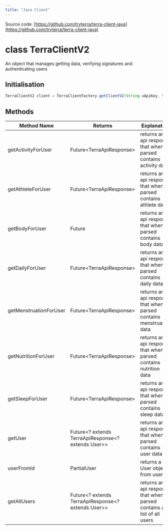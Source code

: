 ```yaml
---
title: "Java Client"
---
```

Source code: [https://github.com/tryterra/terra-client-java](https://github.com/tryterra/terra-client-java)

# class TerraClientV2

An object that manages getting data, verifying signatures and authenticating users

## Initialisation

```java java
TerraClientV2 client = TerraClientFactory.getClientV2(String xApiKey, String devId);

```

## Methods

| Method Name | Returns | Explanation |
| --- | --- | --- |
| getActivityForUser​ | Future<TerraApiResponse\> | returns an api response that when parsed contains activity data |
| getAthleteForUser | Future<TerraApiResponse\> | returns an api response that when parsed contains athlete data |
| getBodyForUser​ | Future<TerraApiResponse> | returns an api response that when parsed contains body data |
| getDailyForUser​ | Future<TerraApiResponse\> | returns an api response that when parsed contains daily data |
| getMenstruationForUser​ | Future<TerraApiResponse\> | returns an api response that when parsed contains menstruation data |
| getNutritionForUser​ | Future<TerraApiResponse\> | returns an api response that when parsed contains nutrition data |
| getSleepForUser​ | Future<TerraApiResponse\> | returns an api response that when parsed contains sleep data |
| getUser | Future<? extends TerraApiResponse<? extends User>> | returns an api response that when parsed contains user data |
| userFromId​ | PartialUser | returns a User object from user\_id |
| getAllUsers | Future<? extends TerraApiResponse<? extends User>> | returns an api response that when parsed contains a list of all users |



